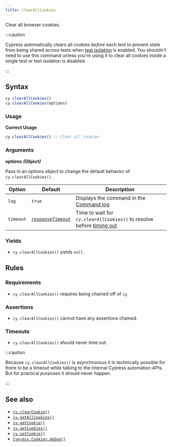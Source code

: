 ```yaml
---
title: clearAllCookies
---
```


Clear all browser cookies.

:::caution

Cypress automatically clears all cookies _before_ each test to prevent state
from being shared across tests when
[test isolation](/guides/core-concepts/writing-and-organizing-tests#Test-Isolation)
is enabled. You shouldn't need to use this command unless you're using it to
clear all cookies inside a single test or test isolation is disabled.

:::

## Syntax

```javascript
cy.clearAllCookies()
cy.clearAllCookies(options)
```

### Usage

**<Icon name="check-circle" color="green" /> Correct Usage**

```javascript
cy.clearAllCookies() // Clear all cookies
```

### Arguments

**<Icon name="angle-right" /> options** **_(Object)_**

Pass in an options object to change the default behavior of
`cy.clearAllCookies()`.

| Option    | Default                                                        | Description                                                                              |
| --------- | -------------------------------------------------------------- | ---------------------------------------------------------------------------------------- |
| `log`     | `true`                                                         | Displays the command in the [Command log](/guides/core-concepts/cypress-app#Command-Log) |
| `timeout` | [`responseTimeout`](/guides/references/configuration#Timeouts) | Time to wait for `cy.clearAllCookies()` to resolve before [timing out](#Timeouts)        |

### Yields [<Icon name="question-circle"/>](/guides/core-concepts/introduction-to-cypress#Subject-Management)

- `cy.clearAllCookies()` yields `null`.

## Rules

### Requirements [<Icon name="question-circle"/>](/guides/core-concepts/introduction-to-cypress#Chains-of-Commands)

- `cy.clearAllCookies()` requires being chained off of `cy`.

### Assertions [<Icon name="question-circle"/>](/guides/core-concepts/introduction-to-cypress#Assertions)

- `cy.clearAllCookies()` cannot have any assertions chained.

### Timeouts [<Icon name="question-circle"/>](/guides/core-concepts/introduction-to-cypress#Timeouts)

- `cy.clearAllCookies()` should never time out.

:::caution

Because `cy.clearAllCookies()` is asynchronous it is technically possible for
there to be a timeout while talking to the internal Cypress automation APIs. But
for practical purposes it should never happen.

:::

## See also

- [`cy.clearCookie()`](/api/commands/clearcookie)
- [`cy.getAllCookies()`](/api/commands/getallcookies)
- [`cy.getCookie()`](/api/commands/getcookie)
- [`cy.getCookies()`](/api/commands/getcookies)
- [`cy.setCookie()`](/api/commands/setcookie)
- [`Cypress.Cookies.debug()`](/api/cypress-api/cookies)
